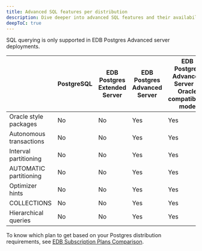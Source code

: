 ```yaml
---
title: Advanced SQL features per distribution
description: Dive deeper into advanced SQL features and their availability per Postgres distribution.
deepToC: true
---
```


SQL querying is only supported in EDB Postgres Advanced server deployments.

|                         | PostgreSQL | EDB Postgres Extended Server | EDB Postgres Advanced Server | EDB Postgres Advanced Server in Oracle compatibility mode |
|-------------------------|------------|------------------------------|------------------------------|-----------------------------------------------------------|
| Oracle style packages   | No         | No                           | Yes                          | Yes                                                       |
| Autonomous transactions | No         | No                           | Yes                          | Yes                                                       |
| Interval partitioning   | No         | No                           | Yes                          | Yes                                                       |
| AUTOMATIC partitioning  | No         | No                           | Yes                          | Yes                                                       |
| Optimizer hints         | No         | No                           | Yes                          | Yes                                                       |
| COLLECTIONS             | No         | No                           | Yes                          | Yes                                                       |
| Hierarchical queries    | No         | No                           | Yes                          | Yes                                                       |

To know which plan to get based on your Postgres distribution requirements, see [EDB Subscription Plans Comparison](https://www.enterprisedb.com/products/plans-comparison).
